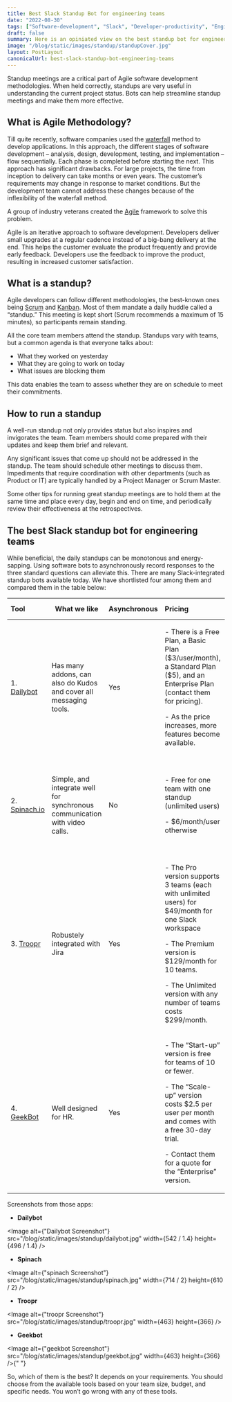 ```yaml
---
title: Best Slack Standup Bot for engineering teams
date: "2022-08-30"
tags: ["Software-development", "Slack", "Developer-productivity", "Engineering-manager"]
draft: false
summary: Here is an opiniated view on the best standup bot for engineering teams. We've compared them in a table for you to see.
image: "/blog/static/images/standup/standupCover.jpg"
layout: PostLayout
canonicalUrl: best-slack-standup-bot-engineering-teams
---
```


Standup meetings are a critical part of Agile software development methodologies. When held correctly, standups are very useful in understanding the current project status. Bots can help streamline standup meetings and make them more effective.

## What is Agile Methodology?

Till quite recently, software companies used the [waterfall](https://www.oxagile.com/article/the-waterfall-model/) method to develop applications. In this approach, the different stages of software development – analysis, design, development, testing, and implementation – flow sequentially. Each phase is completed before starting the next. This approach has significant drawbacks. For large projects, the time from inception to delivery can take months or even years. The customer’s requirements may change in response to market conditions. But the development team cannot address these changes because of the inflexibility of the waterfall method.

A group of industry veterans created the [Agile](https://www.agilealliance.org/agile101/) framework to solve this problem.

Agile is an iterative approach to software development. Developers deliver small upgrades at a regular cadence instead of a big-bang delivery at the end. This helps the customer evaluate the product frequently and provide early feedback. Developers use the feedback to improve the product, resulting in increased customer satisfaction.

## What is a standup?

Agile developers can follow different methodologies, the best-known ones being [Scrum](https://www.scrum.org/) and [Kanban](https://www.infoq.com/minibooks/priming-kanban-jesper-boeg/). Most of them mandate a daily huddle called a “standup.” This meeting is kept short (Scrum recommends a maximum of 15 minutes), so participants remain standing.

All the core team members attend the standup. Standups vary with teams, but a common agenda is that everyone talks about:

- What they worked on yesterday
- What they are going to work on today
- What issues are blocking them

This data enables the team to assess whether they are on schedule to meet their commitments.

## How to run a standup

A well-run standup not only provides status but also inspires and invigorates the team. Team members should come prepared with their updates and keep them brief and relevant.

Any significant issues that come up should not be addressed in the standup. The team should schedule other meetings to discuss them. Impediments that require coordination with other departments (such as Product or IT) are typically handled by a Project Manager or Scrum Master.

Some other tips for running great standup meetings are to hold them at the same time and place every day, begin and end on time, and periodically review their effectiveness at the retrospectives.

## The best Slack standup bot for engineering teams


While beneficial, the daily standups can be monotonous and energy-sapping. Using software bots to asynchronously record responses to the three standard questions can alleviate this. There are many Slack-integrated standup bots available today. We have shortlisted four among them and compared them in the table below:

| **Tool**                                                                                               | **What we like**                                                           | **Asynchronous** | **Pricing**                                                                                                                                                                                                                                             | **Top 3 features**                                                                                                                      | **API**                                                                                  |
| :----------------------------------------------------------------------------------------------------- | -------------------------------------------------------------------------- | :--------------- | :------------------------------------------------------------------------------------------------------------------------------------------------------------------------------------------------------------------------------------------------------ | :-------------------------------------------------------------------------------------------------------------------------------------- | :--------------------------------------------------------------------------------------- |
| 1. <a target="_blank" rel="noopener noreferrer nofollow" href="https://www.dailybot.com/">Dailybot</a> | Has many addons, can also do Kudos and cover all messaging tools.          | Yes              | <p>- There is a Free Plan, a Basic Plan (\$3/user/month), a Standard Plan (\$5), and an Enterprise Plan (contact them for pricing).</p><p></p><p>- As the price increases, more features become available. </p>                                         | <p>- Custom templates</p><p></p><p>- Anonymous check-ins</p><p></p><p>- Advanced Kudos</p>                                              | [Available](https://www.dailybot.com/get-started/api) for Standard and Enterprise users. |
| 2. <a target="_blank" rel="noopener noreferrer nofollow" href="https://spinach.io/">Spinach.io</a>     | Simple, and integrate well for synchronous communication with video calls. | No               | <p>- Free for one team with one standup (unlimited users)</p><p></p><p>- \$6/month/user otherwise</p>                                                                                                                                                   | <p>- Supports live and async standups</p><p></p><p>- Provides clear updates</p><p></p><p>- Increases accountability</p>                 | No                                                                                       |
| 3. <a target="_blank" rel="noopener noreferrer nofollow" href="https://www.troopr.ai/">Troopr</a>      | Robustely integrated with Jira                                             | Yes              | <p>- The Pro version supports 3 teams (each with unlimited users) for \$49/month for one Slack workspace</p><p>- The Premium version is \$129/month for 10 teams.</p><p></p><p>- The Unlimited version with any number of teams costs \$299/month.</p>  | <p>- Built-in templates for all scrum activities</p><p></p><p>- Automated reports and insights</p><p></p><p>- Deep Jira integration</p> | No                                                                                       |
| 4. <a target="_blank" rel="noopener noreferrer nofollow" href="https://geekbot.com/">GeekBot</a>       | Well designed for HR.                                                      | Yes              | <p>- The “Start-up” version is free for teams of 10 or fewer.</p><p></p><p>- The “Scale-up” version costs \$2.5 per user per month and comes with a free 30-day trial.</p><p></p><p>- Contact them for a quote for the “Enterprise” version.</p><p></p> | <p>- Activity viewer</p><p></p><p>- Team happiness</p><p></p><p>- Available templates</p>                                               | Yes                                                                                      |

Screenshots from those apps:

- **Dailybot**

<Image
  alt={"Dailybot Screenshot"}
  src="/blog/static/images/standup/dailybot.jpg"
  width={542 / 1.4}
  height={496 / 1.4}
/>
- **Spinach**

<Image
  alt={"spinach Screenshot"}
  src="/blog/static/images/standup/spinach.jpg"
  width={714 / 2}
  height={610 / 2}
/>
- **Troopr**

<Image
  alt={"troopr Screenshot"}
  src="/blog/static/images/standup/troopr.jpg"
  width={463}
  height={366}
/>
- **Geekbot**

<Image
  alt={"geekbot Screenshot"}
  src="/blog/static/images/standup/geekbot.jpg"
  width={463}
  height={366}
/>{" "}

So, which of them is the best? It depends on your requirements. You should choose from the available tools based on your team size, budget, and specific needs. You won’t go wrong with any of these tools.
